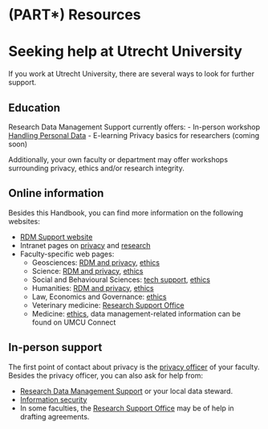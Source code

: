# (PART\*) Resources {-} 

# Seeking help at Utrecht University {#seeking-help}
If you work at Utrecht University, there are several ways to look for further support.


## Education {#education}

Research Data Management Support currently offers:
- In-person workshop [Handling Personal Data](https://www.uu.nl/en/research/research-data-management/training-workshops/handling-personal-data-in-research){target="_blank"}
- E-learning Privacy basics for researchers (coming soon)

Additionally, your own faculty or department may offer workshops surrounding
privacy, ethics and/or research integrity.

## Online information {#websites}

Besides this Handbook, you can find more information on the following websites:

- [RDM Support website](https://www.uu.nl/rdm){target="_blank"}
- Intranet pages on [privacy](https://intranet.uu.nl/en/knowledge-base/privacy-at-uu){target="_blank"} and
  [research](https://intranet.uu.nl/en/knowledgebase/research){target="_blank"}
- Faculty-specific web pages:
  - Geosciences: [RDM and privacy](https://geo-data-support.sites.uu.nl/){target="_blank"},
    [ethics](https://sciencegeo-erb.sites.uu.nl/){target="_blank"}
  - Science: [RDM and privacy](https://science-data-support.sites.uu.nl/){target="_blank"},
    [ethics](https://sciencegeo-erb.sites.uu.nl/){target="_blank"}
  - Social and Behavioural Sciences: [tech support](https://techsupport.fss.uu.nl/){target="_blank"},
    [ethics](https://ferb.sites.uu.nl/){target="_blank"}
  - Humanities: [RDM and privacy](https://cdh.uu.nl/research/data-management-privacy/){target="_blank"},
    [ethics](https://fetc-gw.wp.hum.uu.nl/){target="_blank"}
  - Law, Economics and Governance: [ethics](https://intranet.uu.nl/en/knowledgebase/facultys-ethical-review-committee){target="_blank"}
  - Veterinary medicine: [Research Support Office](https://www.uu.nl/en/node/589/onderzoeksbureauresearch-support-office){target="_blank"}
  - Medicine: [ethics](https://www.metc-utrecht.nl/en/){target="_blank"}, data management-related information can be found on UMCU Connect

## In-person support {#support}

The first point of contact about privacy is the [privacy officer](https://intranet.uu.nl/en/knowledgebase/privacyofficers){target="_blank"}
of your faculty. Besides the privacy officer, you can also ask for help from:

- [Research Data Management Support](https://www.uu.nl/en/research/research-data-management/contact-us){target="_blank"}
or your local data steward.
- [Information security](https://intranet.uu.nl/en/security/information-security-contact-who-are-we){target="_blank"}
- In some faculties, the [Research Support Office](https://intranet.uu.nl/en/knowledgebase/research-support-offices){target="_blank"} 
may be of help in drafting agreements.